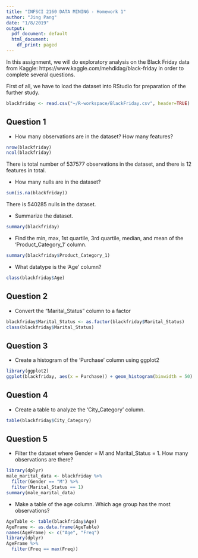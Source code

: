 ```yaml
---
title: "INFSCI 2160 DATA MINING - Homework 1"
author: "Jing Pang"
date: "1/8/2019"
output:
  pdf_document: default
  html_document:
    df_print: paged
---
```


In this assignment, we will do exploratory analysis on the Black Friday data from Kaggle: https://www.kaggle.com/mehdidag/black-friday in order to complete several questions.

First of all, we have to load the dataset into RStudio for preparation of the further study.

```r
blackfriday <- read.csv("~/R-workspace/BlackFriday.csv", header=TRUE)
```

## Question 1

* How many observations are in the dataset? How many features?

```r
nrow(blackfriday)
ncol(blackfriday)
```
There is total number of 537577 observations in the dataset, and there is 12 features in total.

* How many nulls are in the dataset?

```r
sum(is.na(blackfriday))
```

There is 540285 nulls in the dataset.

* Summarize the dataset.

```r
summary(blackfriday)
```

* Find the min, max, 1st quartile, 3rd quartile, median, and mean of the ‘Product_Category_1’ column.

```r
summary(blackfriday$Product_Category_1)
```

* What datatype is the ‘Age’ column?

```r
class(blackfriday$Age)
```

## Question 2

* Convert the "Marital_Status" column to a factor 

```r
blackfriday$Marital_Status <- as.factor(blackfriday$Marital_Status)
class(blackfriday$Marital_Status)
```

## Question 3

* Create a histogram of the ‘Purchase’ column using ggplot2

```r
library(ggplot2)
ggplot(blackfriday, aes(x = Purchase)) + geom_histogram(binwidth = 50)
```

## Question 4

* Create a table to analyze the ‘City_Category’ column.

```r
table(blackfriday$City_Category)
```

## Question 5

* Filter the dataset where Gender = M and Marital_Status = 1. How many observations are there?

```r
library(dplyr)
male_marital_data <- blackfriday %>%
  filter(Gender == "M") %>%
  filter(Marital_Status == 1)
summary(male_marital_data)
```

* Make a table of the age column. Which age group has the most observations?

```r
AgeTable <- table(blackfriday$Age)
AgeFrame <- as.data.frame(AgeTable)
names(AgeFrame) <- c("Age", "Freq")
library(dplyr)
AgeFrame %>% 
  filter(Freq == max(Freq))
```







